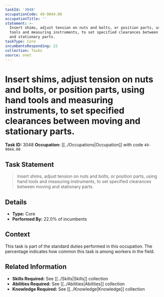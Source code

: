 ```yaml
---
taskId: '3048'
occupationCode: 49-9044.00
occupationTitle: ''
statement: >-
  Insert shims, adjust tension on nuts and bolts, or position parts, using hand
  tools and measuring instruments, to set specified clearances between moving
  and stationary parts.
taskType: Core
incumbentsResponding: 22
collection: Tasks
source: onet
---
```

# Insert shims, adjust tension on nuts and bolts, or position parts, using hand tools and measuring instruments, to set specified clearances between moving and stationary parts.

**Task ID:** 3048
**Occupation:** [[../Occupations|Occupation]] with code `49-9044.00`

## Task Statement

> Insert shims, adjust tension on nuts and bolts, or position parts, using hand tools and measuring instruments, to set specified clearances between moving and stationary parts.

## Details

- **Type:** Core
- **Performed By:** 22.0% of incumbents

## Context

This task is part of the standard duties performed in this occupation. The percentage indicates how common this task is among workers in the field.

## Related Information

- **Skills Required:** See [[../Skills|Skills]] collection
- **Abilities Required:** See [[../Abilities|Abilities]] collection
- **Knowledge Required:** See [[../Knowledge|Knowledge]] collection
